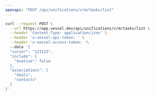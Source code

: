 ```yaml
---
openapi: "POST /api/unifications/crm/tasks/list"
---
```


<RequestExample>

```bash Request
curl --request POST \
  --url https://app.vessel.dev/api/unifications/crm/tasks/list \
  --header 'Content-Type: application/json' \
  --header 'x-vessel-api-token: ' \
  --header 'x-vessel-access-token: '\ 
  --data '{
  "cursor": "123123",
  "include": {
    "$native": false
  },
  "associations": [
    "deals",
    "contacts"
  ]
}'
```

</RequestExample>


      